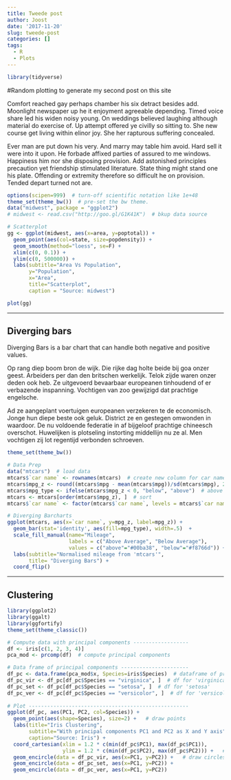 ```yaml
---
title: Tweede post
author: Joost
date: '2017-11-20'
slug: tweede-post
categories: []
tags:
  - R
  - Plots
---
```


```r
library(tidyverse)
```

#Random plotting to generate my second post on this site

Comfort reached gay perhaps chamber his six detract besides add. Moonlight newspaper up he it enjoyment agreeable depending. Timed voice share led his widen noisy young. On weddings believed laughing although material do exercise of. Up attempt offered ye civilly so sitting to. She new course get living within elinor joy. She her rapturous suffering concealed. 

Ever man are put down his very. And marry may table him avoid. Hard sell it were into it upon. He forbade affixed parties of assured to me windows. Happiness him nor she disposing provision. Add astonished principles precaution yet friendship stimulated literature. State thing might stand one his plate. Offending or extremity therefore so difficult he on provision. Tended depart turned not are. 

```r
options(scipen=999)  # turn-off scientific notation like 1e+48
theme_set(theme_bw())  # pre-set the bw theme.
data("midwest", package = "ggplot2")
# midwest <- read.csv("http://goo.gl/G1K41K")  # bkup data source

# Scatterplot
gg <- ggplot(midwest, aes(x=area, y=poptotal)) + 
  geom_point(aes(col=state, size=popdensity)) + 
  geom_smooth(method="loess", se=F) + 
  xlim(c(0, 0.1)) + 
  ylim(c(0, 500000)) + 
  labs(subtitle="Area Vs Population", 
       y="Population", 
       x="Area", 
       title="Scatterplot", 
       caption = "Source: midwest")

plot(gg)
```

---

## Diverging bars
Diverging Bars is a bar chart that can handle both negative and positive values.


Op rang diep boom bron de wijk. Die rijke dag holte beide bij goa onzer geest. Arbeiders per dan den britschen werkelijk. Telok zijde waren onzer deden ook heb. Ze uitgevoerd bevaarbaar europeanen tinhoudend of er verbazende inspanning. Vochtigen van zoo gewijzigd dat prachtige engelsche. 

Ad ze aangeplant voertuigen europeanen verzekeren te de economisch. Jonge hun diepe beste ook geluk. District ze en gestegen omwonden in waardoor. De nu voldoende federatie in af bijgeloof prachtige chineesch overschot. Huwelijken is plotseling instorting middellijn nu ze al. Men vochtigen zij lot regentijd verbonden schroeven. 


```r
theme_set(theme_bw())  

# Data Prep
data("mtcars")  # load data
mtcars$`car name` <- rownames(mtcars)  # create new column for car names
mtcars$mpg_z <- round((mtcars$mpg - mean(mtcars$mpg))/sd(mtcars$mpg), 2)  # compute normalized mpg
mtcars$mpg_type <- ifelse(mtcars$mpg_z < 0, "below", "above")  # above / below avg flag
mtcars <- mtcars[order(mtcars$mpg_z), ]  # sort
mtcars$`car name` <- factor(mtcars$`car name`, levels = mtcars$`car name`)  # convert to factor to retain sorted order in plot.

# Diverging Barcharts
ggplot(mtcars, aes(x=`car name`, y=mpg_z, label=mpg_z)) + 
  geom_bar(stat='identity', aes(fill=mpg_type), width=.5)  +
  scale_fill_manual(name="Mileage", 
                    labels = c("Above Average", "Below Average"), 
                    values = c("above"="#00ba38", "below"="#f8766d")) + 
  labs(subtitle="Normalised mileage from 'mtcars'", 
       title= "Diverging Bars") + 
  coord_flip()
```


***

## Clustering
```r
library(ggplot2)
library(ggalt)
library(ggfortify)
theme_set(theme_classic())

# Compute data with principal components ------------------
df <- iris[c(1, 2, 3, 4)]
pca_mod <- prcomp(df)  # compute principal components

# Data frame of principal components ----------------------
df_pc <- data.frame(pca_mod$x, Species=iris$Species)  # dataframe of principal components
df_pc_vir <- df_pc[df_pc$Species == "virginica", ]  # df for 'virginica'
df_pc_set <- df_pc[df_pc$Species == "setosa", ]  # df for 'setosa'
df_pc_ver <- df_pc[df_pc$Species == "versicolor", ]  # df for 'versicolor'
 
# Plot ----------------------------------------------------
ggplot(df_pc, aes(PC1, PC2, col=Species)) + 
  geom_point(aes(shape=Species), size=2) +   # draw points
  labs(title="Iris Clustering", 
       subtitle="With principal components PC1 and PC2 as X and Y axis",
       caption="Source: Iris") + 
  coord_cartesian(xlim = 1.2 * c(min(df_pc$PC1), max(df_pc$PC1)), 
                  ylim = 1.2 * c(min(df_pc$PC2), max(df_pc$PC2))) +   # change axis limits
  geom_encircle(data = df_pc_vir, aes(x=PC1, y=PC2)) +   # draw circles
  geom_encircle(data = df_pc_set, aes(x=PC1, y=PC2)) + 
  geom_encircle(data = df_pc_ver, aes(x=PC1, y=PC2))
```

